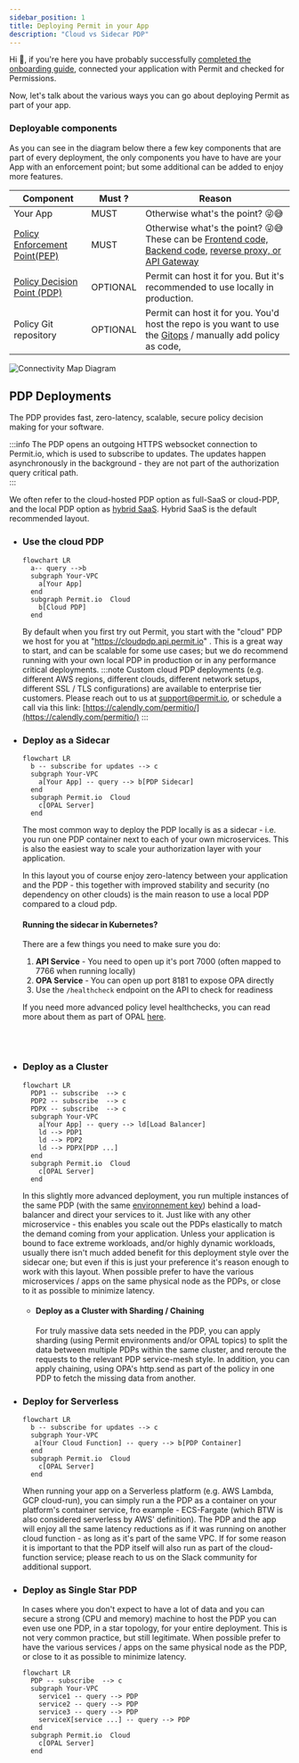 ```yaml
---
sidebar_position: 1
title: Deploying Permit in your App
description: "Cloud vs Sidecar PDP"
---
```


Hi 👋, if you're here you have probably successfully [completed the onboarding guide](/getting-started/create-your-account/), connected your application with Permit and checked for Permissions.

Now, let's talk about the various ways you can go about deploying Permit as part of your app.

### Deployable components

As you can see in the diagram below there a few key components that are part of every deployment, the only components you have to have are your App with an enforcement point; but some additional can be added to enjoy more features.

| Component                                                    | Must ?   | Reason                                                                                                                                                                                                         |
| ------------------------------------------------------------ | -------- | -------------------------------------------------------------------------------------------------------------------------------------------------------------------------------------------------------------- |
| Your App                                                     | MUST     | Otherwise what's the point? 😜😅                                                                                                                                                                               |
| [Policy Enforcement Point(PEP)](/overview/permit-basics#pep) | MUST     | Otherwise what's the point? 😜😅 These can be [Frontend code, Backend code](/getting-started/quickstart#check-for-permissions-using-the-sdk), [reverse proxy, or API Gateway](/integrations/gateways/overview) |
| [Policy Decision Point (PDP)](/overview/permit-basics#pdp)   | OPTIONAL | Permit can host it for you. But it's recommended to use locally in production.                                                                                                                                 |
| Policy Git repository                                        | OPTIONAL | Permit can host it for you. You'd host the repo is you want to use the [Gitops](/integrations/gitops/overview) / manually add policy as code,                                                                  |

![Connectivity Map Diagram](/img/diagrams/connectivity.svg)

## PDP Deployments

The PDP provides fast, zero-latency, scalable, secure policy decision making for your software.

:::info
The PDP opens an outgoing HTTPS websocket connection to Permit.io, which is used to subscribe to updates.
The updates happen asynchronously in the background - they are not part of the authorization query critical path.  
:::

We often refer to the cloud-hosted PDP option as full-SaaS or cloud-PDP, and the local PDP option as [hybrid SaaS](/concepts/control-plane-and-data-plane).
Hybrid SaaS is the default recommended layout.

- ### Use the cloud PDP

  ```mermaid
  flowchart LR
    a-- query -->b
    subgraph Your-VPC
      a[Your App]
    end
    subgraph Permit.io  Cloud
      b[Cloud PDP]
    end
  ```

  By default when you first try out Permit, you start with the "cloud" PDP we host for you at "https://cloudpdp.api.permit.io" .
  This is a great way to start, and can be scalable for some use cases; but we do recommend running with your own local PDP in production or in any performance critical deployments.
  :::note
  Custom cloud PDP deployments (e.g. different AWS regions, different clouds, different network setups, different SSL / TLS configurations) are available to enterprise tier customers.
  Please reach out to us at [support@permit.io](mailto:support@permit.io), or schedule a call via this link: [https://calendly.com/permitio/](https://calendly.com/permitio/)
  :::

- ### Deploy as a Sidecar

  ```mermaid
  flowchart LR
    b -- subscribe for updates --> c
    subgraph Your-VPC
      a[Your App] -- query --> b[PDP Sidecar]
    end
    subgraph Permit.io  Cloud
      c[OPAL Server]
    end
  ```

  The most common way to deploy the PDP locally is as a sidecar - i.e. you run one PDP container next to each
  of your own microservices.
  This is also the easiest way to scale your authorization layer with your application.

  In this layout you of course enjoy zero-latency between your application and the PDP - this together with
  improved stability and security (no dependency on other clouds) is the main reason to use a local PDP compared to a cloud pdp.

  #### Running the sidecar in Kubernetes?

  There are a few things you need to make sure you do:

  1. **API Service** - You need to open up it's port 7000 (often mapped to 7766 when running locally)
  2. **OPA Service** - You can open up port 8181 to expose OPA directly
  3. Use the `/healthcheck` endpoint on the API to check for readiness

  If you need more advanced policy level healthchecks, you can read more about them as part of OPAL [here](https://docs.opal.ac/tutorials/healthcheck_policy_and_update_callbacks/).

  <br></br>

- ### Deploy as a Cluster

  ```mermaid
  flowchart LR
    PDP1 -- subscribe  --> c
    PDP2 -- subscribe  --> c
    PDPX -- subscribe  --> c
    subgraph Your-VPC
      a[Your App] -- query --> ld[Load Balancer]
      ld --> PDP1
      ld --> PDP2
      ld --> PDPX[PDP ...]
    end
    subgraph Permit.io  Cloud
      c[OPAL Server]
    end
  ```

  In this slightly more advanced deployment, you run multiple instances of the same PDP (with the same [environnement key](https://docs.permit.io/features/projects-and-env#environments)) behind a load-balancer and direct your services to it.
  Just like with any other microservice - this enables you scale out the PDPs elastically to match the demand coming from your application.
  Unless your application is bound to face extreme workloads, and/or highly dynamic workloads, usually there isn't much added benefit for this deployment style over the sidecar one;
  but even if this is just your preference it's reason enough to work with this layout.
  When possible prefer to have the various microservices / apps on the same physical node as the PDPs, or close to it as possible to minimize latency.

  - #### Deploy as a Cluster with Sharding / Chaining

    For truly massive data sets needed in the PDP, you can apply sharding (using Permit environments and/or OPAL topics) to split the data between multiple PDPs within the same cluster, and reroute the requests to the relevant PDP service-mesh style.
    In addition, you can apply chaining, using OPA's http.send as part of the policy in one PDP to fetch the missing data from another.

- ### Deploy for Serverless

  ```mermaid
  flowchart LR
    b -- subscribe for updates --> c
    subgraph Your-VPC
     a[Your Cloud Function] -- query --> b[PDP Container]
    end
    subgraph Permit.io  Cloud
      c[OPAL Server]
    end
  ```

  When running your app on a Serverless platform (e.g. AWS Lambda, GCP cloud-run),
  you can simply run a the PDP as a container on your platform's container service, fro example - ECS-Fargate (which BTW is also considered serverless by AWS' definition).
  The PDP and the app will enjoy all the same latency reductions as if it was running on another cloud function - as long as it's part of the same VPC.
  If for some reason it is important to that the PDP itself will also run as part of the cloud-function service; please reach to us on the Slack community for additional support.

- ### Deploy as Single Star PDP

  In cases where you don't expect to have a lot of data and you can secure a strong (CPU and memory) machine to host the PDP you can even use one PDP, in a star topology, for your entire deployment.
  This is not very common practice, but still legitimate.
  When possible prefer to have the various services / apps on the same physical node as the PDP, or close to it as possible to minimize latency.

  ```mermaid
  flowchart LR
    PDP -- subscribe  --> c
    subgraph Your-VPC
      service1 -- query --> PDP
      service2 -- query --> PDP
      service3 -- query --> PDP
      serviceX[service ...] -- query --> PDP
    end
    subgraph Permit.io  Cloud
      c[OPAL Server]
    end
  ```
